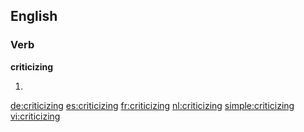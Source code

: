 ==English==

===Verb===
'''criticizing'''

# {{present participle of|criticize}}

[[de:criticizing]]
[[es:criticizing]]
[[fr:criticizing]]
[[nl:criticizing]]
[[simple:criticizing]]
[[vi:criticizing]]
